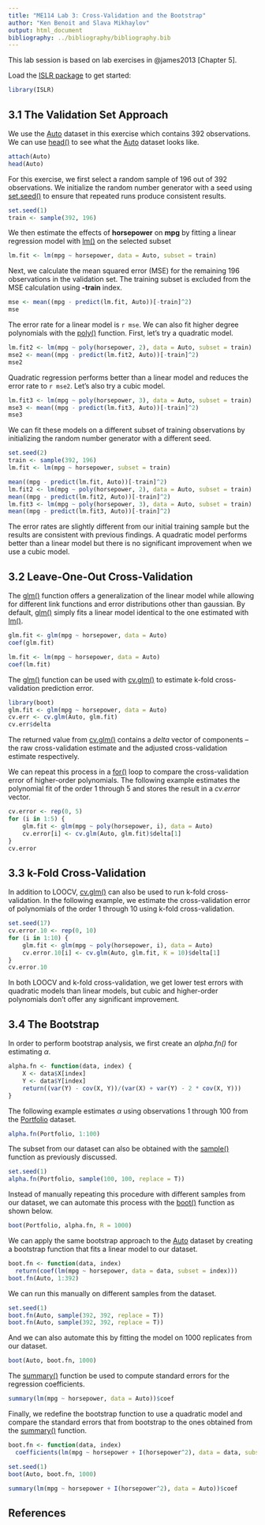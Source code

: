 ```yaml
---
title: "ME114 Lab 3: Cross-Validation and the Bootstrap"
author: "Ken Benoit and Slava Mikhaylov"
output: html_document
bibliography: ../bibliography/bibliography.bib
---
```



This lab session is based on lab exercises in @james2013 [Chapter 5].

Load the [ISLR package](http://bit.ly/R_ISLR) to get started:

```r
library(ISLR)
```

## 3.1 The Validation Set Approach
We use the [Auto](http://bit.ly/ISLR_Auto) dataset in this exercise which contains 392 observations. We can use [head()](http://bit.ly/R_head) to see what the [Auto](http://bit.ly/ISLR_Auto) dataset looks like.

```r
attach(Auto)
head(Auto)
```

For this exercise, we first select a random sample of 196 out of 392 observations. We initialize the random number generator with a seed using [set.seed()](http://bit.ly/R_set_seed) to ensure that repeated runs produce consistent results.

```r
set.seed(1)
train <- sample(392, 196)
```

We then estimate the effects of **horsepower** on **mpg** by fitting a linear regression model with [lm()](http://bit.ly/R_lm) on the selected subset

```r
lm.fit <- lm(mpg ~ horsepower, data = Auto, subset = train)
```

Next, we calculate the mean squared error (MSE) for the remaining 196 observations in the validation set. The training subset is excluded from the MSE calculation using **-train** index. 

```r
mse <- mean((mpg - predict(lm.fit, Auto))[-train]^2)
mse
```

The error rate for a linear model is `r mse`. We can also fit higher degree polynomials with the [poly()](http://bit.ly/R_poly) function. First, let's try a quadratic model.

```r
lm.fit2 <- lm(mpg ~ poly(horsepower, 2), data = Auto, subset = train)
mse2 <- mean((mpg - predict(lm.fit2, Auto))[-train]^2)
mse2
```

Quadratic regression performs better than a linear model and reduces the error rate to `r mse2`. Let's also try a cubic model.

```r
lm.fit3 <- lm(mpg ~ poly(horsepower, 3), data = Auto, subset = train)
mse3 <- mean((mpg - predict(lm.fit3, Auto))[-train]^2)
mse3
```

We can fit these models on a different subset of training observations by initializing the random number generator with a different seed.

```r
set.seed(2)
train <- sample(392, 196)
lm.fit <- lm(mpg ~ horsepower, subset = train)

mean((mpg - predict(lm.fit, Auto))[-train]^2)
lm.fit2 <- lm(mpg ~ poly(horsepower, 2), data = Auto, subset = train)
mean((mpg - predict(lm.fit2, Auto))[-train]^2)
lm.fit3 <- lm(mpg ~ poly(horsepower, 3), data = Auto, subset = train)
mean((mpg - predict(lm.fit3, Auto))[-train]^2)
```

The error rates are slightly different from our initial training sample but the results are consistent with previous findings. A quadratic model performs better than a linear model but there is no significant improvement when we use a cubic model.

## 3.2 Leave-One-Out Cross-Validation

The [glm()](http://bit.ly/R_glm) function offers a generalization of the linear model while allowing for different link functions and error distributions other than gaussian. By default, [glm()](http://bit.ly/R_glm) simply fits a linear model identical to the one estimated with [lm()](http://bit.ly/R_lm).

```r
glm.fit <- glm(mpg ~ horsepower, data = Auto)
coef(glm.fit)
```

```r
lm.fit <- lm(mpg ~ horsepower, data = Auto)
coef(lm.fit)
```

The [glm()](http://bit.ly/R_glm) function can be used with [cv.glm()](http://bit.ly/R_cv_glm) to estimate k-fold cross-validation prediction error.

```r
library(boot)
glm.fit <- glm(mpg ~ horsepower, data = Auto)
cv.err <- cv.glm(Auto, glm.fit)
cv.err$delta
```

The returned value from [cv.glm()](http://bit.ly/R_cv_glm) contains a *delta* vector of components -- the raw cross-validation estimate and the adjusted cross-validation estimate respectively.

We can repeat this process in a [for()](http://bit.ly/R_Control) loop to compare the cross-validation error of higher-order polynomials. The following example estimates the polynomial fit of the order 1 through 5 and stores the result in a *cv.error* vector.

```r
cv.error <- rep(0, 5)
for (i in 1:5) {
    glm.fit <- glm(mpg ~ poly(horsepower, i), data = Auto)
    cv.error[i] <- cv.glm(Auto, glm.fit)$delta[1]
}
cv.error
```

## 3.3 k-Fold Cross-Validation

In addition to LOOCV, [cv.glm()](http://bit.ly/R_cv_glm)  can also be used to run k-fold cross-validation. In the following example, we estimate the cross-validation error of polynomials of the order 1 through 10 using k-fold cross-validation.

```r
set.seed(17)
cv.error.10 <- rep(0, 10)
for (i in 1:10) {
    glm.fit <- glm(mpg ~ poly(horsepower, i), data = Auto)
    cv.error.10[i] <- cv.glm(Auto, glm.fit, K = 10)$delta[1]
}
cv.error.10
```

In both LOOCV and k-fold cross-validation, we get lower test errors with quadratic models than linear models, but cubic and higher-order polynomials don't offer any significant improvement.

## 3.4 The Bootstrap

In order to perform bootstrap analysis, we first create an *alpha.fn()* for estimating $\alpha$.

```r
alpha.fn <- function(data, index) {
    X <- data$X[index]
    Y <- data$Y[index]
    return((var(Y) - cov(X, Y))/(var(X) + var(Y) - 2 * cov(X, Y)))
}

```

The following example estimates $\alpha$ using observations 1 through 100 from the [Portfolio](http://bit.ly/ISLR_Portfolio) dataset.

```r
alpha.fn(Portfolio, 1:100)

```

The subset from our dataset can also be obtained with the [sample()](http://bit.ly/R_sample) function as previously discussed.

```r
set.seed(1)
alpha.fn(Portfolio, sample(100, 100, replace = T))
```

Instead of manually repeating this procedure with different samples from our dataset, we can automate this process with the [boot()](http://bit.ly/R_boot) function as shown below.

```r
boot(Portfolio, alpha.fn, R = 1000)
```

We can apply the same bootstrap approach to the [Auto](http://bit.ly/ISLR_Auto) dataset by creating a bootstrap function that fits a linear model to our dataset.

```r
boot.fn <- function(data, index) 
  return(coef(lm(mpg ~ horsepower, data = data, subset = index)))
boot.fn(Auto, 1:392)
```

We can run this manually on different samples from the dataset.

```r
set.seed(1)
boot.fn(Auto, sample(392, 392, replace = T))
boot.fn(Auto, sample(392, 392, replace = T))
```

And we can also automate this by fitting the model on 1000 replicates from our dataset.

```r
boot(Auto, boot.fn, 1000)
```

The [summary()](http://bit.ly/R_summary) function be used to compute standard errors for the regression coefficients.

```r
summary(lm(mpg ~ horsepower, data = Auto))$coef
```

Finally, we redefine the bootstrap function to use a quadratic model and compare the standard errors that from bootstrap to the ones obtained from the [summary()](http://bit.ly/R_summary) function.

```r
boot.fn <- function(data, index) 
  coefficients(lm(mpg ~ horsepower + I(horsepower^2), data = data, subset = index))

set.seed(1)
boot(Auto, boot.fn, 1000)

summary(lm(mpg ~ horsepower + I(horsepower^2), data = Auto))$coef
```

## References
